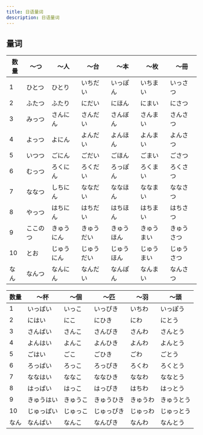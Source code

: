 ```yaml
---
title: 日语量词
description: 日语量词
---
```



## 量词

| 数量 | ～つ     | 〜人       | 〜台       | 〜本       | 〜枚       | 〜冊       |
| ---- | -------- | ---------- | ---------- | ---------- | ---------- | ---------- |
| 1    | ひとつ   | ひとり     | いちだい   | いっぽん   | いちまい   | いっさつ   |
| 2    | ふたつ   | ふたり     | にだい     | にほん     | にまい     | にさつ     |
| 3    | みっつ   | さんにん   | さんだい   | さんぼん   | さんまい   | さんさつ   |
| 4    | よっつ   | よにん     | よんだい   | よんほん   | よんまい   | よんさつ   |
| 5    | いつつ   | ごにん     | ごだい     | ごほん     | ごまい     | ごさつ     |
| 6    | むっつ   | ろくにん   | ろくだい   | ろっぽん   | ろくまい   | ろくさつ   |
| 7    | ななつ   | しちにん   | ななだい   | ななほん   | ななまい   | ななさつ   |
| 8    | やっつ   | はちにん   | はちだい   | はちほん   | はちまい   | はちさつ   |
| 9    | ここのつ | きゅうにん | きゅうだい | きゅうほん | きゅうまい | きゅうさつ |
| 10   | とお     | じゅうにん | じゅうだい | じゅうほん | じゅうまい | じゅうさつ |
| なん | なんつ   | なんにん   | なんだい   | なんぽん   | なんまい   | なんさつ   |

| 数量 | 〜杯       | 〜個     | 〜匹       | 〜羽     | 〜頭       |
| ---- | ---------- | -------- | ---------- | -------- | ---------- |
| 1    | いっぱい   | いっこ   | いっぴき   | いちわ   | いっぽう   |
| 2    | にはい     | にこ     | にひき     | にわ     | にとう     |
| 3    | さんばい   | さんこ   | さんびき   | さんわ   | さんとう   |
| 4    | よんはい   | よんこ   | よんひき   | よんわ   | よんとう   |
| 5    | ごはい     | ごこ     | ごひき     | ごわ     | ごとう     |
| 6    | ろっぱい   | ろっこ   | ろっぴき   | ろくわ   | ろくとう   |
| 7    | ななはい   | ななこ   | ななひき   | ななわ   | ななとう   |
| 8    | はっぱい   | はっこ   | はっぴき   | はちわ   | はっとう   |
| 9    | きゅうはい | きゅうこ | きゅうひき | きゅうわ | きゅうとう |
| 10   | じゅっぱい | じゅっこ | じゅっぴき | じゅっわ | じゅっとう |
| なん | なんぱい   | なんこ   | なんぴき   | なんわ   | なんとう   |

